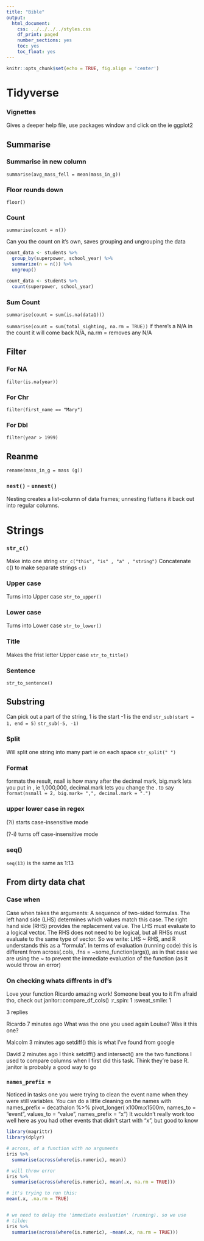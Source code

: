 ```yaml
---
title: "Bible"
output:
  html_document:
    css: ../../../../styles.css
    df_print: paged
    number_sections: yes
    toc: yes
    toc_float: yes
---
```


```r
knitr::opts_chunk$set(echo = TRUE, fig.align = 'center')
```

# Tidyverse

### Vignettes

Gives a deeper help file, use packages window and click on the ie ggplot2


## Summarise

### Summarise in new column

  `summarise(avg_mass_fell = mean(mass_in_g))`

### Floor rounds down

  `floor()`

### Count

  `summarise(count = n())`

Can you the count on it's own, saves grouping and ungrouping the data
```r
count_data <- students %>%
  group_by(superpower, school_year) %>%
  summarize(n = n()) %>%
  ungroup()

count_data <- students %>%
  count(superpower, school_year)
```


### Sum Count

  `summarise(count = sum(is.na(data1)))`

  `summarise(count = sum(total_sighting, na.rm = TRUE))`
  if there's a N/A in the count it will come back N/A,
  na.rm = removes any N/A

## Filter

### For NA

  `filter(is.na(year))`

### For Chr

  `filter(first_name == "Mary")`

### For Dbl

  `filter(year > 1999)`

## Reanme

  `rename(mass_in_g = mass (g))`


### `nest()` - `unnest()`

Nesting creates a list-column of data frames; unnesting flattens it back out into regular columns.



# Strings


### `str_c()`

Make into one string
  `str_c("this", "is" , "a" , "string")`
Concatenate c() to make separate strings
  `c()`

### Upper case

Turns into Upper case
  `str_to_upper()`

### Lower case

Turns into Lower case
  `str_to_lower()`

### Title

Makes the frist letter Upper case
  `str_to_title()`

### Sentence


  `str_to_sentence()`

## Substring

Can pick out a part of the string, 1 is the start -1 is the end
  `str_sub(start = 1, end = 5)`
  `str_sub(-5, -1)`

### Split

Will split one string into many part ie on each space
`str_split(" ")`

### Format

formats the result, nsall is how many after the decimal mark, big.mark lets you
put in , ie 1,000,000, decimal.mark lets you change the . to say
`format(nsmall = 2, big.mark= ",", decimal.mark = ".")`


### upper lower case in regex

(?i) starts case-insensitive mode

(?-i) turns off case-insensitive mode

### seq()

`seq(13)` is the same as 1:13

## From dirty data chat

### Case when

Case when takes the arguments:
A sequence of two-sided formulas. The left hand side (LHS) determines which values match this case. The right hand side (RHS) provides the replacement value.
The LHS must evaluate to a logical vector. The RHS does not need to be logical, but all RHSs must evaluate to the same type of vector.
So we write: LHS ~ RHS, and R understands this as a "formula". In terms of evaluation (running code) this is different from across(.cols, .fns = ~some_function(args)), as in that case we are using the ~ to prevent the immediate evaluation of the function (as it would throw an error)

### On checking whats diffrents in df's

Love your function Ricardo amazing work! Someone beat you to it I’m afraid tho, check out janitor::compare_df_cols()
:r_spin:
1
:sweat_smile:
1

3 replies

Ricardo  7 minutes ago
What was the one you used again Louise? Was it this one?

Malcolm  3 minutes ago
setdiff() this is what I've found from google

David  2 minutes ago
I think setdiff() and intersect() are the two functions I used to compare columns when I first did this task. Think they're base R. janitor is probably a good way to go



### `names_prefix =`

Noticed in tasks one you were trying to clean the event name when they were still variables. You can do a little cleaning on the names with names_prefix =
decathalon %>%
  pivot_longer(
    x100m:x1500m,
    names_to = "event",
    values_to = "value",
    names_prefix = "x")
It wouldn’t really work too well here as you had other events that didn’t start with “x”, but good to know

```r
library(magrittr)
library(dplyr)

# across, of a function with no arguments
iris %>%
  summarise(across(where(is.numeric), mean))

# will throw error
iris %>%
  summarise(across(where(is.numeric), mean(.x, na.rm = TRUE)))

# it's trying to run this:
mean(.x, .na.rm = TRUE)


# we need to delay the 'immediate evaluation' (running). so we use
# tilde:
iris %>%
  summarise(across(where(is.numeric), ~mean(.x, na.rm = TRUE)))
```
